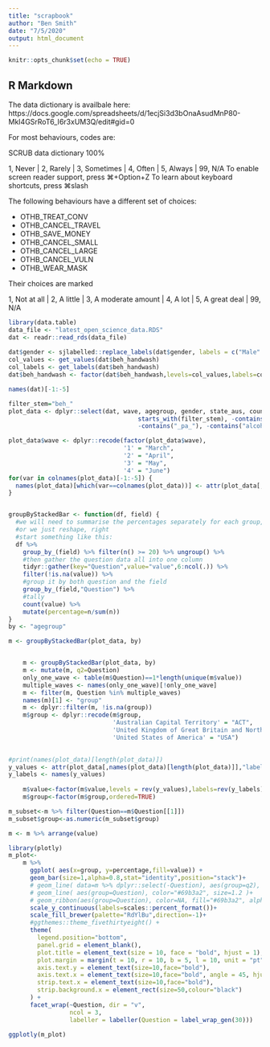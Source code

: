 ```yaml
---
title: "scrapbook"
author: "Ben Smith"
date: "7/5/2020"
output: html_document
---
```


```r
knitr::opts_chunk$set(echo = TRUE)
```

## R Markdown

The data dictionary is availbale here: https://docs.google.com/spreadsheets/d/1ecjSi3d3bOnaAsudMnP80-MkI4GSrRoT6_I6r3xUM3Q/edit#gid=0



For most behaviours, codes are:
  
  
SCRUB data dictionary
100%

1, Never | 2, Rarely | 3, Sometimes | 4, Often | 5, Always | 99, N/A
To enable screen reader support, press ⌘+Option+Z To learn about keyboard shortcuts, press ⌘slash
 

The following behaviours have a different set of choices:
 
 - OTHB_TREAT_CONV
 - OTHB_CANCEL_TRAVEL
 - OTHB_SAVE_MONEY
 - OTHB_CANCEL_SMALL
 - OTHB_CANCEL_LARGE
 - OTHB_CANCEL_VULN
 - OTHB_WEAR_MASK
 
 
Their choices are marked
 		


1, Not at all | 2, A little | 3, A moderate amount | 4, A lot | 5, A great deal | 99, N/A

```r
library(data.table)
data_file <- "latest_open_science_data.RDS"
dat <- readr::read_rds(data_file)
  
dat$gender <- sjlabelled::replace_labels(dat$gender, labels = c("Male" = 1, "Female" = 2, "Other" = 3))
col_values <- get_values(dat$beh_handwash)
col_labels <- get_labels(dat$beh_handwash)
dat$beh_handwash <- factor(dat$beh_handwash,levels=col_values,labels=col_labels,ordered = TRUE)

names(dat)[-1:-5]

```


```r
filter_stem="beh_"
plot_data <- dplyr::select(dat, wave, agegroup, gender, state_aus, country,
                                    starts_with(filter_stem), -contains("other"),
                                    -contains("_pa_"), -contains("alcohol"), -contains("w3"))

plot_data$wave <- dplyr::recode(factor(plot_data$wave),
                                '1' = "March",
                                '2' = "April",
                                '3' = "May",
                                '4' = "June")
for(var in colnames(plot_data)[-1:-5]) {
  names(plot_data)[which(var==colnames(plot_data))] <- attr(plot_data[,deparse(as.name(var))], "label")
}


groupByStackedBar <- function(df, field) {
  #we will need to summarise the percentages separately for each group, I think.
  #or we just reshape, right
  #start something like this:
  df %>% 
    group_by_(field) %>% filter(n() >= 20) %>% ungroup() %>% 
    #then gather the question data all into one column
    tidyr::gather(key="Question",value="value",6:ncol(.)) %>%
    filter(!is.na(value)) %>%
    #group it by both question and the field
    group_by_(field,"Question") %>% 
    #tally
    count(value) %>%
    mutate(percentage=n/sum(n))
}
by <- "agegroup"

m <- groupByStackedBar(plot_data, by)


    m <- groupByStackedBar(plot_data, by)
    m <- mutate(m, q2=Question)
    only_one_wave <- table(m$Question)==1*length(unique(m$value))
    multiple_waves <- names(only_one_wave)[!only_one_wave]
    m <- filter(m, Question %in% multiple_waves)
    names(m)[1] <- "group"
    m <- dplyr::filter(m, !is.na(group))
    m$group <- dplyr::recode(m$group,
                             'Australian Capital Territory' = "ACT",
                             'United Kingdom of Great Britain and Northern Ireland' = "UK",
                             'United States of America' = "USA")
    

```

```r
#print(names(plot_data)[length(plot_data)])
y_values <- attr(plot_data[,names(plot_data)[length(plot_data)]],"labels")
y_labels <- names(y_values)
    
    m$value<-factor(m$value,levels = rev(y_values),labels=rev(y_labels))
    m$group<-factor(m$group,ordered=TRUE)
```


```r
m_subset<-m %>% filter(Question==m$Question[[1]])
m_subset$group<-as.numeric(m_subset$group)
```

```r
m <- m %>% arrange(value)
```


```r
library(plotly)
m_plot<-
    m %>%
      ggplot( aes(x=group, y=percentage,fill=value)) +
      geom_bar(size=1,alpha=0.8,stat="identity",position="stack")+
      # geom_line( data=m %>% dplyr::select(-Question), aes(group=q2), color="grey", size=0.5, alpha=0.5) +
      # geom_line( aes(group=Question), color="#69b3a2", size=1.2 )+
      # geom_ribbon(aes(group=Question), color=NA, fill="#69b3a2", alpha=0.1)+
      scale_y_continuous(labels=scales::percent_format())+
      scale_fill_brewer(palette="RdYlBu",direction=-1)+
      #ggthemes::theme_fivethirtyeight() +
      theme(
        legend.position="bottom",
        panel.grid = element_blank(),
        plot.title = element_text(size = 10, face = "bold", hjust = 1),
        plot.margin = margin(t = 10, r = 10, b = 5, l = 10, unit = "pt"),
        axis.text.y = element_text(size=10,face="bold"),
        axis.text.x = element_text(size=10,face="bold", angle = 45, hjust = 1),
        strip.text.x = element_text(size=10,face="bold"),
        strip.background.x = element_rect(size=50,colour="black")
      ) +
      facet_wrap(~Question, dir = "v",
                 ncol = 3,
                 labeller = labeller(Question = label_wrap_gen(30))) 

ggplotly(m_plot)
```


